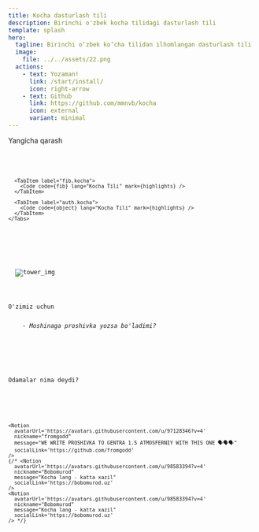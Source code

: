 ```yaml
---
title: Kocha dasturlash tili
description: Birinchi o'zbek kocha tilidagi dasturlash tili
template: splash
hero:
  tagline: Birinchi o‘zbek ko‘cha tilidan ilhomlangan dasturlash tili
  image:
    file: ../../assets/22.png
  actions:
    - text: Yozaman!
      link: /start/install/
      icon: right-arrow
    - text: Github
      link: https://github.com/mmnvb/kocha
      icon: external
      variant: minimal
---
```




<section class="flex justify-between items-center flex-col md:flex-row gap-3">
  <div>
    <p class="text-4xl md:text-7xl">Yangicha qarash</p>
  </div>

  <div class="lg:w-2/4">
    <Tabs>
      <TabItem label="agar.kocha">
        <Code code={conditions} lang="Kocha Tili" mark={highlights} />
      </TabItem>

      <TabItem label="fib.kocha">
        <Code code={fib} lang="Kocha Tili" mark={highlights} />
      </TabItem>

      <TabItem label="auth.kocha">
        <Code code={object} lang="Kocha Tili" mark={highlights} />
      </TabItem>
    </Tabs>
  </div>
</section>

<section class="flex md:justify-around justify-between items-center gap-3">
  <Image src={localTower} alt="tower_img" class="w-3/5 md:w-1/5" />
  <div>
    <p class="text-5xl md:text-8xl">O'zimiz uchun</p>
    <i>- Moshinaga proshivka yozsa bo'ladimi?</i>
  </div>
</section>


<section class="flex flex-col gap-8">
  <p class="pt-10 text-3xl md:text-4xl text-center">Odamalar nima deydi?</p>
  <CardGrid>
    <Notion 
      avatarUrl='https://avatars.githubusercontent.com/u/98583394?v=4'
      nickname="Bobomurod"
      message="Kocha lang - katta xazil"
      socialLink='https://bobomurod.uz'
    />

    <Notion 
      avatarUrl='https://avatars.githubusercontent.com/u/97128346?v=4'
      nickname="fromgodd"
      message="WE WRITE PROSHIVKA TO GENTRA 1.5 ATMOSFERNIY WITH THIS ONE 🗣🗣🗣"
      socialLink='https://github.com/fromgodd'
    />
    {/* <Notion 
      avatarUrl='https://avatars.githubusercontent.com/u/98583394?v=4'
      nickname="Bobomurod"
      message="Kocha lang - katta xazil"
      socialLink='https://bobomurod.uz'
    />
    <Notion 
      avatarUrl='https://avatars.githubusercontent.com/u/98583394?v=4'
      nickname="Bobomurod"
      message="Kocha lang - katta xazil"
      socialLink='https://bobomurod.uz'
    /> */}
  </CardGrid>
</section>
